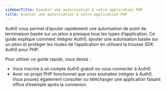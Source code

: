 ```yaml
---
sidebarTitle: Ajouter une autorisation à votre application PHP
title: Ajouter une autorisation à votre application PHP
---
```


Auth0 vous permet d’ajouter rapidement une autorisation de point de terminaison basée sur un jeton à presque tous les types d’application. Ce guide explique comment intégrer Auth0, ajouter une autorisation basée sur un jeton et protéger les routes de l’application en utilisant la trousse SDK Auth0 pour PHP.

Pour utiliser ce guide rapide, vous devez :

* Vous inscrire à un compte Auth0 gratuit ou vous connecter à Auth0.
* Avoir un projet PHP fonctionnel que vous souhaitez intégrer à Auth0. Vous pouvez également consulter ou télécharger une application faisant office d’exemple après la connexion.
